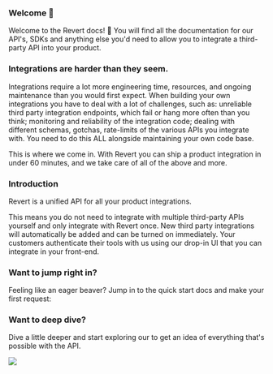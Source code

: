 ### Welcome 👋

Welcome to the Revert docs! 👋 You will find all the documentation for our API's, SDKs and anything else you'd need to allow you to integrate a third-party API into your product.

### Integrations are harder than they seem.

Integrations require a lot more engineering time, resources, and ongoing maintenance than you would first expect.
When building your own integrations you have to deal with a lot of challenges, such as: unreliable third party integration endpoints, which fail or hang more often than you think; monitoring and reliability of the integration code; dealing with different schemas, gotchas, rate-limits of the various APIs you integrate with.
You need to do this ALL alongside maintaining your own code base.

This is where we come in. With Revert you can ship a product integration in under 60 minutes, and we take care of all of the above and more.

### Introduction

Revert is a unified API for all your product integrations.

This means you do not need to integrate with multiple third-party APIs yourself and only integrate with Revert once. New third party integrations will automatically be added and can be turned on immediately.
Your customers authenticate their tools with us using our drop-in UI that you can integrate in your front-end.

### Want to jump right in?

Feeling like an eager beaver? Jump in to the quick start docs and make your first request:

<Cards center>
    <Card title="Quick Start" href="/overview/quick-start" />
</Cards>

### Want to deep dive?

Dive a little deeper and start exploring our to get an idea of everything that's possible with the API.

<Cards center>
    <Card title="API Reference" href="/api-reference" />
</Cards>

<img referrerpolicy="no-referrer-when-downgrade" src="https://static.scarf.sh/a.png?x-pxid=47dacb65-f091-4782-88c2-ee61e1413687" />
